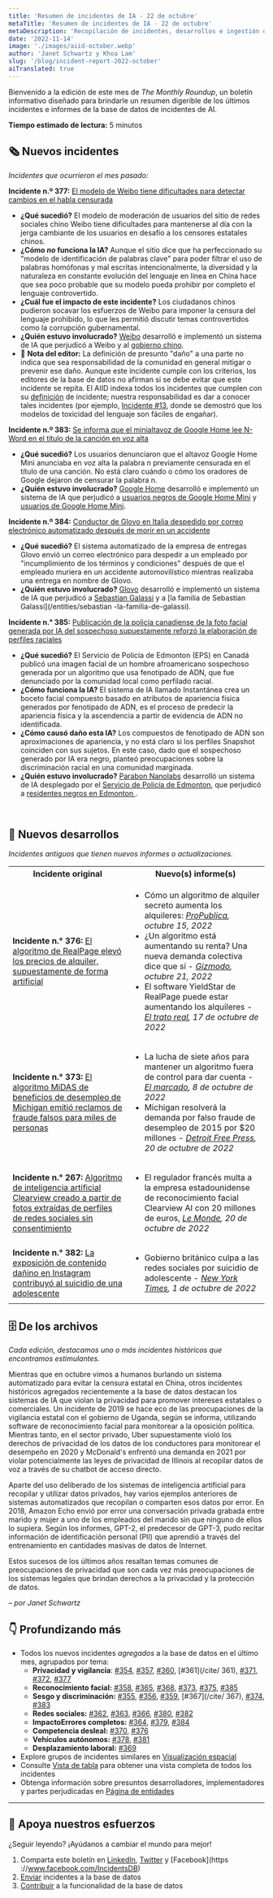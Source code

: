 ```yaml
---
title: 'Resumen de incidentes de IA - 22 de octubre'
metaTitle: 'Resumen de incidentes de IA - 22 de octubre'
metaDescription: 'Recopilación de incidentes, desarrollos e ingestión de IA en octubre de 2022, que proporciona un resumen digerible de los últimos incidentes e informes de AIID'
date: '2022-11-14'
image: './images/aiid-october.webp'
author: 'Janet Schwartz y Khoa Lam'
slug: '/blog/incident-report-2022-october'
aiTranslated: true
---
```

Bienvenido a la edición de este mes de _The Monthly Roundup_, un boletín informativo diseñado para brindarle un resumen digerible de los últimos incidentes e informes de la base de datos de incidentes de AI.

**Tiempo estimado de lectura:** 5 minutos

## 🗞️ Nuevos incidentes

_Incidentes que ocurrieron el mes pasado:_

**Incidente n.º 377:** [El modelo de Weibo tiene dificultades para detectar cambios en el habla censurada](/cite/377)

* **¿Qué sucedió?** El modelo de moderación de usuarios del sitio de redes sociales chino Weibo tiene dificultades para mantenerse al día con la jerga cambiante de los usuarios en desafío a los censores estatales chinos.
* **¿Cómo _no_ funciona la IA?** Aunque el sitio dice que ha perfeccionado su "modelo de identificación de palabras clave" para poder filtrar el uso de palabras homófonas y mal escritas intencionalmente, la diversidad y la naturaleza en constante evolución del lenguaje en línea en China hace que sea poco probable que su modelo pueda prohibir por completo el lenguaje controvertido.
* **¿Cuál fue el impacto de este incidente?** Los ciudadanos chinos pudieron socavar los esfuerzos de Weibo para imponer la censura del lenguaje prohibido, lo que les permitió discutir temas controvertidos como la corrupción gubernamental.
* **¿Quién estuvo involucrado?** [Weibo](/entities/weibo) desarrolló e implementó un sistema de IA que perjudicó a Weibo y al [gobierno chino](/entities/chinese-government).
* 🚨 **Nota del editor:** La definición de presunto "daño" a una parte no indica que sea responsabilidad de la comunidad en general mitigar o prevenir ese daño. Aunque este incidente cumple con los criterios, los editores de la base de datos no afirman si se debe evitar que este incidente se repita. El AIID indexa todos los incidentes que cumplen con su [definición](/research/1-criteria) de incidente; nuestra responsabilidad es dar a conocer tales incidentes (por ejemplo, [Incidente #13](/cite/13), donde se demostró que los modelos de toxicidad del lenguaje son fáciles de engañar).

**Incidente n.º 383:** [Se informa que el minialtavoz de Google Home lee N-Word en el título de la canción en voz alta](/cite/383)

* **¿Qué sucedió?** Los usuarios denunciaron que el altavoz Google Home Mini anunciaba en voz alta la palabra n previamente censurada en el título de una canción. No está claro cuándo o cómo los oradores de Google dejaron de censurar la palabra n.
* **¿Quién estuvo involucrado?** [Google Home](/entities/google-home) desarrolló e implementó un sistema de IA que perjudicó a [usuarios negros de Google Home Mini](/entities/black-google-home-mini-users ) y [usuarios de Google Home Mini](/entities/google-home-mini-users).

**Incidente n.º 384:** [Conductor de Glovo en Italia despedido por correo electrónico automatizado después de morir en un accidente](/cite/384)

* **¿Qué sucedió?** El sistema automatizado de la empresa de entregas Glovo envió un correo electrónico para despedir a un empleado por "incumplimiento de los términos y condiciones" después de que el empleado muriera en un accidente automovilístico mientras realizaba una entrega en nombre de Glovo.
* **¿Quién estuvo involucrado?** [Glovo](/entities/glovo) desarrolló e implementó un sistema de IA que perjudicó a [Sebastian Galassi](/entities/sebastian-galassi) y a [la familia de Sebastian Galassi](/entities/sebastian -la-familia-de-galassi).

**Incidente n.° 385:** [Publicación de la policía canadiense de la foto facial generada por IA del sospechoso supuestamente reforzó la elaboración de perfiles raciales](/cite/385)

* **¿Qué sucedió?** El Servicio de Policía de Edmonton (EPS) en Canadá publicó una imagen facial de un hombre afroamericano sospechoso generada por un algoritmo que usa fenotipado de ADN, que fue denunciado por la comunidad local como perfilado racial.
* **¿Cómo funciona la IA?** El sistema de IA llamado Instantánea crea un boceto facial compuesto basado en atributos de apariencia física generados por fenotipado de ADN, es el proceso de predecir la apariencia física y la ascendencia a partir de evidencia de ADN no identificada.
* **¿Cómo causó daño esta IA?** Los compuestos de fenotipado de ADN son aproximaciones de apariencia, y no está claro si los perfiles Snapshot coinciden con sus sujetos. En este caso, dado que el sospechoso generado por IA era negro, planteó preocupaciones sobre la discriminación racial en una comunidad marginada.
* **¿Quién estuvo involucrado?** [Parabon Nanolabs](/entities/parabon-nanolabs) desarrolló un sistema de IA desplegado por el [Servicio de Policía de Edmonton](/entities/edmonton-police-service), que perjudicó a [residentes negros en Edmonton ](/entities/black-edmonton-residents).

<br/>

## 📎 Nuevos desarrollos

_Incidentes antiguos que tienen nuevos informes o actualizaciones._

<table className="border-1 borde-gris-200 my-4">
 <tr>
  <th align="center">Incidente original</th>
  <th align="center">Nuevo(s) informe(s)</th>
 </tr>
 <tr>
  <td className="alinear-borde superior-1 borde-gris-200 px-4 py-2">
    <strong>Incidente n.° 376:</strong> <a href="/cite/376">El algoritmo de RealPage elevó los precios de alquiler, supuestamente de forma artificial</a>
  </td>
  <td className="alinear-borde superior-1 border-gris-200 px-4 py-2">
   <ul>
    <li>Cómo un algoritmo de alquiler secreto aumenta los alquileres: <em> <a href="https://www.propublica.org/article/yieldstar-rent-increase-realpage-rent">ProPublica</a>, octubre 15, 2022</em>
    </li>
    <li>¿Un algoritmo está aumentando su renta? Una nueva demanda colectiva dice que sí - <em><a href="https://gizmodo.com/realpage-yieldstar-high-rent-housing-class-action-suit-1849683731">Gizmodo</a>, octubre 21, 2022</em>
    </li>
    <li>El software YieldStar de RealPage puede estar aumentando los alquileres - <em><a href="https://therealdeal.com/2022/10/17/realpage-algorithm-could-be-driven-up-rents/"> El trato real</a>, 17 de octubre de 2022</em>
    </li>
   </ul>
  </td>
 </tr>
 <tr>
  <td className="alinear-borde superior-1 borde-gris-200 px-4 py-2">
    <strong>Incidente n.° 373:</strong> <a href="/cite/373">El algoritmo MiDAS de beneficios de desempleo de Michigan emitió reclamos de fraude falsos para miles de personas</a>
  </td>
  <td className="alinear-borde superior-1 borde-gris-200 px-4 py-2">
   <ul>
    <li>La lucha de siete años para mantener un algoritmo fuera de control para dar cuenta - <em><a href="https://themarkup.org/newsletter/hello-world/the-seven-year-struggle- para-mantener-un-algoritmo-fuera-de-control-a-la-cuenta">El marcado</a>, 8 de octubre de 2022</em>
    </li>
    <li>Michigan resolverá la demanda por falso fraude de desempleo de 2015 por $20 millones - <em><a href="https://www.freep.com/story/news/local/michigan/2022/10/20/michiganunemployment-false -fraud-lawsuit/69577567007/">Detroit Free Press</a>, 20 de octubre de 2022</em>
    </li>
   </ul>
  </td>
 </tr>
 <tr>
  <td className="alinear-borde superior-1 borde-gris-200 px-4 py-2">
    <strong>Incidente n.° 267:</strong> <a href="/cite/267">Algoritmo de inteligencia artificial Clearview creado a partir de fotos extraídas de perfiles de redes sociales sin consentimiento</a>
  </td>
  <td className="alinear-borde superior-1 borde-gris-200 px-4 py-2">
   <ul>
     <li>El regulador francés multa a la empresa estadounidense de reconocimiento facial Clearview AI con 20 millones de euros, <em><a href="https://www.lemonde.fr/en/pixels/article/2022/10/20/french-regulator- fines-us-face-recognition-firm-clearview-ai-20-million_6001116_13.html">Le Monde</a>, 20 de octubre de 2022</em>
     </li>
   </ul>
  </td>
 </tr>
 <tr>
  <td className="alinear-borde superior-1 borde-gris-200 px-4 py-2">
    <strong>Incidente n.° 382:</strong> <a href="/cite/382">La exposición de contenido dañino en Instagram contribuyó al suicidio de una adolescente</a>
  </td>
  <td className="alinear-borde superior-1 borde-gris-200 px-4 py-2">
   <ul>
     <li>Gobierno británico culpa a las redes sociales por suicidio de adolescente - <em><a href="https://www.nytimes.com/2022/10/01/business/instagram-suicide-ruling-britain.html" >New York Times</a>, 1 de octubre de 2022</em>
     </li>
   </ul>
  </td>
 </tr>
</table>

## 🗄 De los archivos

_Cada edición, destacamos uno o más incidentes históricos que encontramos estimulantes._

Mientras que en octubre vimos a humanos burlando un sistema automatizado para evitar la censura estatal en China, otros incidentes históricos agregados recientemente a la base de datos destacan los sistemas de IA que violan la privacidad para promover intereses estatales o comerciales. Un incidente de 2019 se hace eco de las preocupaciones de la vigilancia estatal con el gobierno de Uganda, según se informa, utilizando software de reconocimiento facial para monitorear a la oposición política. Mientras tanto, en el sector privado, Uber supuestamente violó los derechos de privacidad de los datos de los conductores para monitorear el desempeño en 2020 y McDonald's enfrentó una demanda en 2021 por violar potencialmente las leyes de privacidad de Illinois al recopilar datos de voz a través de su chatbot de acceso directo.

Aparte del uso deliberado de los sistemas de inteligencia artificial para recopilar y utilizar datos privados, hay varios ejemplos anteriores de sistemas automatizados que recopilan o comparten esos datos por error. En 2018, Amazon Echo envió por error una conversación privada grabada entre marido y mujer a uno de los empleados del marido sin que ninguno de ellos lo supiera. Según los informes, GPT-2, el predecesor de GPT-3, pudo recitar información de identificación personal (PII) que aprendió a través del entrenamiento en cantidades masivas de datos de Internet.

Estos sucesos de los últimos años resaltan temas comunes de preocupaciones de privacidad que son cada vez más preocupaciones de los sistemas legales que brindan derechos a la privacidad y la protección de datos.

_– por Janet Schwartz_

## 👇 Profundizando más

* Todos los nuevos incidentes _agregados_ a la base de datos en el último mes, agrupados por tema:
    - **Privacidad y vigilancia**: [#354](/cite/354), [#357](/cite/357), [#360](/cite/360), [#361](/cite/ 361), [#371](/cite/371), [#372](/cite/372), [#377](/cite/377)
    - **Reconocimiento facial:** [#358](/cite/358), [#365](/cite/365), [#368](/cite/368), [#373](/cite/373 ), [#375](/cite/375), [#385](/citar/385)
    - **Sesgo y discriminación:** [#355](/cite/355), [#356](/cite/356), [#359](/cite/359), [#367](/cite/ 367), [#374](/cite/374), [#383](/cita/383/)
    - **Redes sociales:** [#362](/cite/362), [#363](/cite/363), [#366](/cite/366), [#380](/cite/380 ), [#382](/cite/382)
    - **ImpactoErrores completos:** [#364](/cite/364), [#379](/cite/379), [#384](/cite/384)
     - **Competencia desleal:** [#370](/cite/370), [#376](/cite/376)
     - **Vehículos autónomos:** [#378](/cite/378), [#381](/cite/381)
     - **Desplazamiento laboral:** [#369](/cite/369)
* Explore grupos de incidentes similares en [Visualización espacial](/summaries/spatial)
* Consulte [Vista de tabla](/apps/incidents) para obtener una vista completa de todos los incidentes
* Obtenga información sobre presuntos desarrolladores, implementadores y partes perjudicadas en [Página de entidades](/entities)

<hr className="my-4"/>

## 🦾 Apoya nuestros esfuerzos

¿Seguir leyendo? ¡Ayúdanos a cambiar el mundo para mejor!

1. Comparta este boletín en [LinkedIn](https://www.linkedin.com/company/responsible-ai-collaborative), [Twitter](https://twitter.com/IncidentsDB) y [Facebook](https ://www.facebook.com/IncidentsDB)
2. [Enviar](/apps/submit) incidentes a la base de datos
3. [Contribuir](https://github.com/responsible-ai-collaborative/aiid) a la funcionalidad de la base de datos
